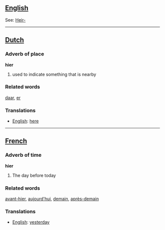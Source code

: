==[[English]]==

See: [[Heir-]]

----

==[[Dutch]]==

=== Adverb of place ===

'''hier'''

# used to indicate something that is nearby

=== Related words ===

[[daar]], [[er]]

=== Translations ===
*[[English]]: [[here]]

----

==[[French]]==

=== Adverb of time ===

'''hier'''

# The day before today

=== Related words ===

[[avant-hier]], [[aujourd'hui]], [[demain]], [[après-demain]]

=== Translations ===
*[[English]]: [[yesterday]]